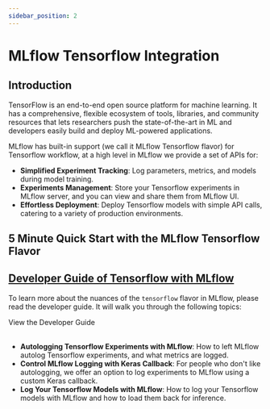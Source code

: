 ```yaml
---
sidebar_position: 2
---
```



# MLflow Tensorflow Integration

## Introduction

TensorFlow is an end-to-end open source platform for machine learning. It has a comprehensive, flexible
ecosystem of tools, libraries, and community resources that lets researchers push the state-of-the-art
in ML and developers easily build and deploy ML-powered applications.

MLflow has built-in support (we call it MLflow Tensorflow flavor) for Tensorflow workflow, at a high level
in MLflow we provide a set of APIs for:

- **Simplified Experiment Tracking**: Log parameters, metrics, and models during model training.
- **Experiments Management**: Store your Tensorflow experiments in MLflow server, and you can view and share them from MLflow UI.
- **Effortless Deployment**: Deploy Tensorflow models with simple API calls, catering to a variety of production environments.

## 5 Minute Quick Start with the MLflow Tensorflow Flavor

<CardGroup>
  <PageCard headerText="Quickstart with MLflow Tensorflow Flavor" link="/deep-learning/tensorflow/quickstart/quickstart_tensorflow" text="Learn how to leverage MLflow for tracking Tensorflow experiments and models." />
</CardGroup>

## [Developer Guide of Tensorflow with MLflow](/deep-learning/tensorflow/guide)

To learn more about the nuances of the `tensorflow` flavor in MLflow, please read the developer guide. It will walk you
through the following topics:

<Link className="button button--primary" to="guide">
  <span>View the Developer Guide</span>
</Link>
<br />
<br />

- **Autologging Tensorflow Experiments with MLflow**: How to left MLflow autolog Tensorflow experiments, and what
  metrics are logged.
- **Control MLflow Logging with Keras Callback**: For people who don't like autologging, we offer an option to log
  experiments to MLflow using a custom Keras callback.
- **Log Your Tensorflow Models with MLflow**: How to log your Tensorflow models with MLflow and how to load them back
  for inference.
